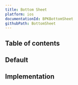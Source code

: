 ```yaml
---
title: Bottom Sheet
platform: ios
documentationId: BPKBottomSheet
githubPath: BottomSheet
---
```






## Table of contents

## Default

<IOSComponentScreenshots
  lightMode={screenshotAll}
  darkMode={screenshotAllDm}
  altText="iOS bottom sheet" />

## Implementation

<Readme />
